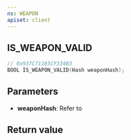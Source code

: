 ```yaml
---
ns: WEAPON
apiset: client
---
```

## IS_WEAPON_VALID

```c
// 0x937C71165CF334B3
BOOL IS_WEAPON_VALID(Hash weaponHash);
```


## Parameters
* **weaponHash**: Refer to <EmbeddedEnum type="eWeaponHash" />

## Return value
